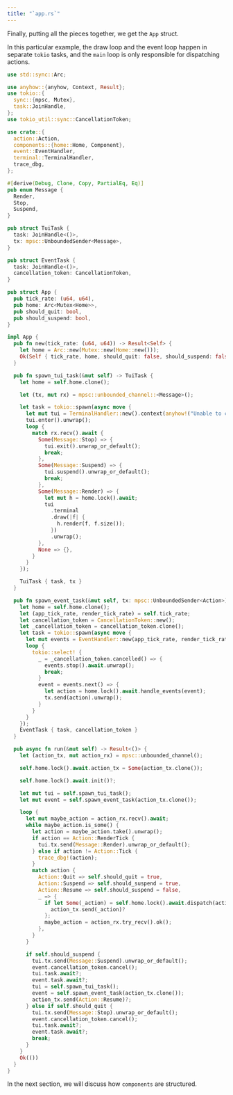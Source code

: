 ```yaml
---
title: "`app.rs`"
---
```


Finally, putting all the pieces together, we get the `App` struct.

In this particular example, the draw loop and the event loop happen in separate `tokio` tasks, and the `main` loop is only responsible for dispatching actions.

```rust
use std::sync::Arc;

use anyhow::{anyhow, Context, Result};
use tokio::{
  sync::{mpsc, Mutex},
  task::JoinHandle,
};
use tokio_util::sync::CancellationToken;

use crate::{
  action::Action,
  components::{home::Home, Component},
  event::EventHandler,
  terminal::TerminalHandler,
  trace_dbg,
};

#[derive(Debug, Clone, Copy, PartialEq, Eq)]
pub enum Message {
  Render,
  Stop,
  Suspend,
}

pub struct TuiTask {
  task: JoinHandle<()>,
  tx: mpsc::UnboundedSender<Message>,
}

pub struct EventTask {
  task: JoinHandle<()>,
  cancellation_token: CancellationToken,
}

pub struct App {
  pub tick_rate: (u64, u64),
  pub home: Arc<Mutex<Home>>,
  pub should_quit: bool,
  pub should_suspend: bool,
}

impl App {
  pub fn new(tick_rate: (u64, u64)) -> Result<Self> {
    let home = Arc::new(Mutex::new(Home::new()));
    Ok(Self { tick_rate, home, should_quit: false, should_suspend: false })
  }

  pub fn spawn_tui_task(&mut self) -> TuiTask {
    let home = self.home.clone();

    let (tx, mut rx) = mpsc::unbounded_channel::<Message>();

    let task = tokio::spawn(async move {
      let mut tui = TerminalHandler::new().context(anyhow!("Unable to create TUI")).unwrap();
      tui.enter().unwrap();
      loop {
        match rx.recv().await {
          Some(Message::Stop) => {
            tui.exit().unwrap_or_default();
            break;
          },
          Some(Message::Suspend) => {
            tui.suspend().unwrap_or_default();
            break;
          },
          Some(Message::Render) => {
            let mut h = home.lock().await;
            tui
              .terminal
              .draw(|f| {
                h.render(f, f.size());
              })
              .unwrap();
          },
          None => {},
        }
      }
    });

    TuiTask { task, tx }
  }

  pub fn spawn_event_task(&mut self, tx: mpsc::UnboundedSender<Action>) -> EventTask {
    let home = self.home.clone();
    let (app_tick_rate, render_tick_rate) = self.tick_rate;
    let cancellation_token = CancellationToken::new();
    let _cancellation_token = cancellation_token.clone();
    let task = tokio::spawn(async move {
      let mut events = EventHandler::new(app_tick_rate, render_tick_rate);
      loop {
        tokio::select! {
          _ = _cancellation_token.cancelled() => {
            events.stop().await.unwrap();
            break;
          }
          event = events.next() => {
            let action = home.lock().await.handle_events(event);
            tx.send(action).unwrap();
          }
        }
      }
    });
    EventTask { task, cancellation_token }
  }

  pub async fn run(&mut self) -> Result<()> {
    let (action_tx, mut action_rx) = mpsc::unbounded_channel();

    self.home.lock().await.action_tx = Some(action_tx.clone());

    self.home.lock().await.init()?;

    let mut tui = self.spawn_tui_task();
    let mut event = self.spawn_event_task(action_tx.clone());

    loop {
      let mut maybe_action = action_rx.recv().await;
      while maybe_action.is_some() {
        let action = maybe_action.take().unwrap();
        if action == Action::RenderTick {
          tui.tx.send(Message::Render).unwrap_or_default();
        } else if action != Action::Tick {
          trace_dbg!(action);
        }
        match action {
          Action::Quit => self.should_quit = true,
          Action::Suspend => self.should_suspend = true,
          Action::Resume => self.should_suspend = false,
          _ => {
            if let Some(_action) = self.home.lock().await.dispatch(action) {
              action_tx.send(_action)?
            };
            maybe_action = action_rx.try_recv().ok();
          },
        }
      }

      if self.should_suspend {
        tui.tx.send(Message::Suspend).unwrap_or_default();
        event.cancellation_token.cancel();
        tui.task.await?;
        event.task.await?;
        tui = self.spawn_tui_task();
        event = self.spawn_event_task(action_tx.clone());
        action_tx.send(Action::Resume)?;
      } else if self.should_quit {
        tui.tx.send(Message::Stop).unwrap_or_default();
        event.cancellation_token.cancel();
        tui.task.await?;
        event.task.await?;
        break;
      }
    }
    Ok(())
  }
}
```

In the next section, we will discuss how `components` are structured.
